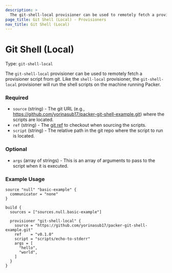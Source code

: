 ```yaml
---
description: >
  The git-shell-local provisioner can be used to remotely fetch a provisioner script from git.
page_title: Git Shell (Local) - Provisioners
nav_title: Git Shell (Local)
---
```


# Git Shell (Local)

Type: `git-shell-local`

<!--
  Include a short description about the provisioner. This is a good place
  to call out what the provisioner does, and any additional text that might
  be helpful to a user. See https://www.packer.io/docs/provisioners/null
-->

The `git-shell-local` provisioner can be used to remotely fetch a provisioner script from git. Like the `shell-local`
provisioner, the `git-shell-local` provisioner will run the shell scripts on the machine running Packer.


<!-- Provisioner Configuration Fields -->

### Required

- `source` (string) - The git URL (e.g., https://github.com/yorinasub17/packer-git-shell-example.git) where the scripts
  are located.
- `ref` (string) - The [git ref](https://git-scm.com/book/en/v2/Git-Internals-Git-References) to checkout when sourcing
  the scripts.
- `script` (string) - The relative path in the git repo where the script to run is located.





<!--
  Optional Configuration Fields

  Configuration options that are not required or have reasonable defaults
  should be listed under the optionals section. Defaults values should be
  noted in the description of the field
-->

### Optional

- `args` (array of strings) - This is an array of arguments to pass to the script when it is executed.

<!--
  A basic example on the usage of the provisioner. Multiple examples
  can be provided to highlight various configurations.

-->
### Example Usage


```hcl
source "null" "basic-example" {
  communicator = "none"
}

build {
  sources = ["sources.null.basic-example"]

  provisioner "git-shell-local" {
    source = "https://github.com/yorinasub17/packer-git-shell-example.git"
    ref    = "v0.1.0"
    script = "scripts/echo-to-stderr"
    args = [
      "hello",
      "world",
    ]
  }
}
```
